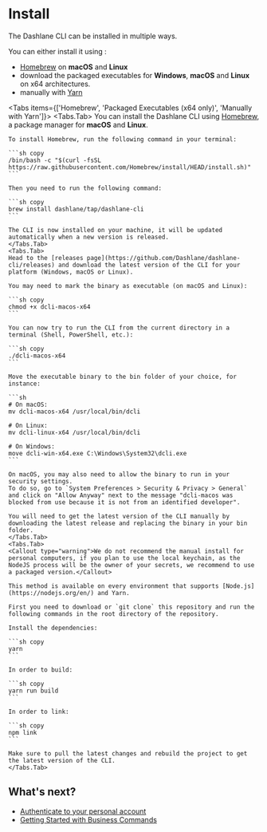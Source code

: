 
# Install

The Dashlane CLI can be installed in multiple ways.

You can either install it using :

-   [Homebrew](https://brew.sh/) on **macOS** and **Linux**
-   download the packaged executables for **Windows**, **macOS** and **Linux** on x64 architectures.
-   manually with [Yarn](https://yarnpkg.com/)

<Tabs items={['Homebrew', 'Packaged Executables (x64 only)', 'Manually with Yarn']}>
    <Tabs.Tab>
    You can install the Dashlane CLI using [Homebrew](https://brew.sh/), a package manager for __macOS__ and __Linux__.
    
    To install Homebrew, run the following command in your terminal:

    ```sh copy
    /bin/bash -c "$(curl -fsSL https://raw.githubusercontent.com/Homebrew/install/HEAD/install.sh)"
    ```

    Then you need to run the following command:

    ```sh copy
    brew install dashlane/tap/dashlane-cli
    ```

    The CLI is now installed on your machine, it will be updated automatically when a new version is released.
    </Tabs.Tab>
    <Tabs.Tab>
    Head to the [releases page](https://github.com/Dashlane/dashlane-cli/releases) and download the latest version of the CLI for your platform (Windows, macOS or Linux).

    You may need to mark the binary as executable (on macOS and Linux):

    ```sh copy
    chmod +x dcli-macos-x64
    ```

    You can now try to run the CLI from the current directory in a terminal (Shell, PowerShell, etc.):

    ```sh copy
    ./dcli-macos-x64
    ```

    Move the executable binary to the bin folder of your choice, for instance:

    ```sh
    # On macOS:
    mv dcli-macos-x64 /usr/local/bin/dcli

    # On Linux:
    mv dcli-linux-x64 /usr/local/bin/dcli

    # On Windows:
    move dcli-win-x64.exe C:\Windows\System32\dcli.exe
    ```

    On macOS, you may also need to allow the binary to run in your security settings.
    To do so, go to `System Preferences > Security & Privacy > General` and click on "Allow Anyway" next to the message "dcli-macos was blocked from use because it is not from an identified developer".

    You will need to get the latest version of the CLI manually by downloading the latest release and replacing the binary in your bin folder.
    </Tabs.Tab>
    <Tabs.Tab>
    <Callout type="warning">We do not recommend the manual install for personal computers, if you plan to use the local keychain, as the NodeJS process will be the owner of your secrets, we recommend to use a packaged version.</Callout>

    This method is available on every environment that supports [Node.js](https://nodejs.org/en/) and Yarn.

    First you need to download or `git clone` this repository and run the following commands in the root directory of the repository.

    Install the dependencies:

    ```sh copy
    yarn
    ```

    In order to build:

    ```sh copy
    yarn run build
    ```

    In order to link:

    ```sh copy
    npm link
    ```

    Make sure to pull the latest changes and rebuild the project to get the latest version of the CLI.
    </Tabs.Tab>

</Tabs>

## What's next?

-   [Authenticate to your personal account](/personal)
-   [Getting Started with Business Commands](/business)
